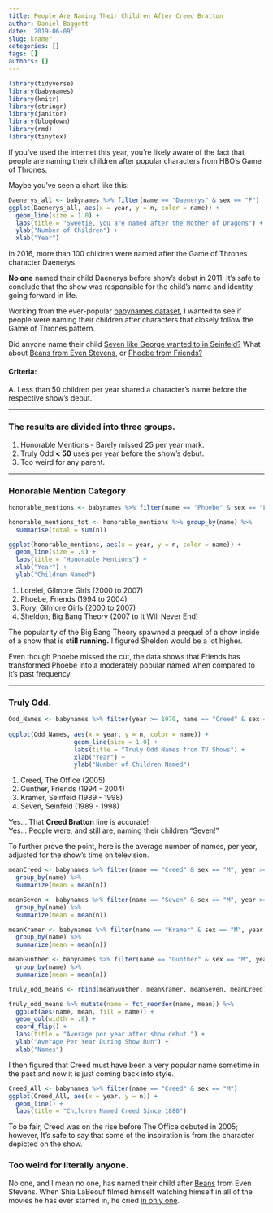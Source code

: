 ```yaml
---
title: People Are Naming Their Children After Creed Bratton
author: Daniel Baggett
date: '2019-06-09'
slug: kramer
categories: []
tags: []
authors: []
---
```


```r
library(tidyverse)
library(babynames)
library(knitr)
library(stringr)
library(janitor)
library(blogdown)
library(rmd)
library(tinytex)
```

If you've used the internet this year, you're likely aware of the fact that people are naming their children after popular characters from HBO's Game of Thrones. 

Maybe you've seen a chart like this:

```r
Daenerys_all <- babynames %>% filter(name == "Daenerys" & sex == "F")
ggplot(Daenerys_all, aes(x = year, y = n, color = name)) + 
  geom_line(size = 1.0) +
  labs(title = "Sweetie, you are named after the Mother of Dragons") +
  ylab("Number of Children") +
  xlab("Year")
```

In 2016, more than 100 children were named after the Game of Thrones character Daenerys. 

**No one** named their child Daenerys before show's debut in 2011. It's safe to conclude that the show was responsible for the child's name and identity going forward in life. 

Working from the ever-popular [babynames dataset](https://www.kaggle.com/kaggle/us-baby-names), I wanted to see if people were naming their children after characters that closely follow the Game of Thrones pattern.

Did anyone name their child [Seven like George wanted to in Seinfeld?](https://www.youtube.com/watch?v=NRUdaWZ4FN0) What about [Beans from Even Stevens,](https://www.imdb.com/name/nm0493037/) or [Phoebe from Friends?](https://en.wikipedia.org/wiki/Phoebe_Buffay)

#### Criteria:
  
A. Less than 50 children per year shared a character's name before the respective show's debut.  

***
### The results are divided into three groups. 

1. Honorable Mentions - Barely missed 25 per year mark. 
2. Truly Odd  **< 50** uses per year before the show's debut.
3. Too weird for any parent.

***
### Honorable Mention Category
```r
honorable_mentions <- babynames %>% filter(name == "Phoebe" & sex == "F" | name == "Sheldon" & sex == "M" | name == "Rory" & sex == "F" | name == "Lorelei" & sex == "F", year >= 1950)

honorable_mentions_tot <- honorable_mentions %>% group_by(name) %>% 
  summarise(total = sum(n))

ggplot(honorable_mentions, aes(x = year, y = n, color = name)) + 
  geom_line(size = .9) +
  labs(title = "Honorable Mentions") +
  xlab("Year") +
  ylab("Children Named")
```

1. Lorelei, Gilmore Girls (2000 to 2007)
2. Phoebe, Friends (1994 to 2004)
3. Rory, Gilmore Girls (2000 to 2007)
4. Sheldon, Big Bang Theory (2007 to It Will Never End)

The popularity of the Big Bang Theory spawned a prequel of a show inside of a show that is **still running.** I figured Sheldon would be a lot higher. 

Even though Phoebe missed the cut, the data shows that Friends has transformed Phoebe into a moderately popular named when compared to it's past frequency. 

***

### Truly Odd. 
```r
Odd_Names <- babynames %>% filter(year >= 1970, name == "Creed" & sex == "M" | name == "Gunther" & sex == "M" | name == "Kramer" & sex == "M" | name == "Seven" & sex == "M")
 
ggplot(Odd_Names, aes(x = year, y = n, color = name)) + 
                  geom_line(size = 1.0) +
                  labs(title = "Truly Odd Names from TV Shows") +
                  xlab("Year") +
                  ylab("Number of Children Named")
```

1. Creed, The Office (2005)
2. Gunther, Friends (1994 - 2004)
3. Kramer, Seinfeld (1989 - 1998)
4. Seven, Seinfeld (1989 - 1998)



Yes... That **Creed Bratton** line is accurate!
<br>
Yes... People were, and still are, naming their children "Seven!" 

To further prove the point, here is the average number of names, per year, adjusted for the show's time on television. 

```r
meanCreed <- babynames %>% filter(name == "Creed" & sex == "M", year >= 2005) %>% 
  group_by(name) %>% 
  summarize(mean = mean(n)) 

meanSeven <- babynames %>% filter(name == "Seven" & sex == "M", year >= 1989) %>% 
  group_by(name) %>% 
  summarize(mean = mean(n)) 

meanKramer <- babynames %>% filter(name == "Kramer" & sex == "M", year >= 1989 & year <= 1996) %>% 
  group_by(name) %>% 
  summarize(mean = mean(n)) 

meanGunther <- babynames %>% filter(name == "Gunther" & sex == "M", year >= 2005) %>% 
  group_by(name) %>% 
  summarize(mean = mean(n)) 

truly_odd_means <- rbind(meanGunther, meanKramer, meanSeven, meanCreed)

truly_odd_means %>% mutate(name = fct_reorder(name, mean)) %>% 
  ggplot(aes(name, mean, fill = name)) + 
  geom_col(width = .8) +
  coord_flip() +
  labs(title = "Average per year after show debut.") +
  ylab("Average Per Year During Show Run") +
  xlab("Names")

```


I then figured that Creed must have been a very popular name sometime in the past and now it is just coming back into style.
```r
Creed_All <- babynames %>% filter(name == "Creed" & sex == "M")
ggplot(Creed_All, aes(x = year, y = n)) + 
  geom_line() + 
  labs(title = "Children Named Creed Since 1880")
```
To be fair, Creed was on the rise before The Office debuted in 2005; however, It's safe to say that some of the inspiration is from the character depicted on the show.  

### Too weird for literally anyone.  

No one, and I mean no one, has named their child after [Beans](https://www.youtube.com/watch?v=NXOISYS5ubY&t=29s) from Even Stevens. When Shia LaBeouf filmed himself watching himself in all of the movies he has ever starred in, he cried [in only one](https://www.youtube.com/watch?v=NXOISYS5ubY&t=29s).



